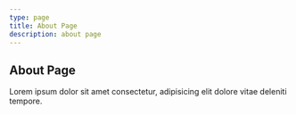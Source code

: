 ```yaml
---
type: page
title: About Page
description: about page
---
```


## About Page

Lorem ipsum dolor sit amet consectetur, adipisicing elit dolore vitae deleniti tempore.
